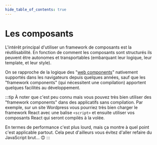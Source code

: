 ```yaml
---
hide_table_of_contents: true
---
```


# Les composants

L'intérêt principal d'utiliser un framework de composants est la réutilisabilité. En fonction de comment les composants sont structurés ils peuvent être autonomes et transportables (embarquant leur logique, leur template, et leur style).

On se rapproche de la logique des "[web components](https://en.wikipedia.org/wiki/Web_Components)" nativement supportés dans les navigateurs depuis quelques années, sauf que les "framework components" (qui nécessitent une compilation) apportent quelques facilités au développement.

:::tip
À noter que c'est peu connu mais vous pouvez très bien utiliser des "framework components" dans des applicatifs sans compilation. Par exemple, sur un site Wordpress vous pourriez très bien charger le framework React avec une balise `<script>` et ensuite utiliser vos composants React qui seront compilés à la volée.

En termes de performance c'est plus lourd, mais ça montre à quel point c'est applicable partout. Cela peut d'ailleurs vous évitez d'aller refaire du JavaScript brut… 😊
:::
